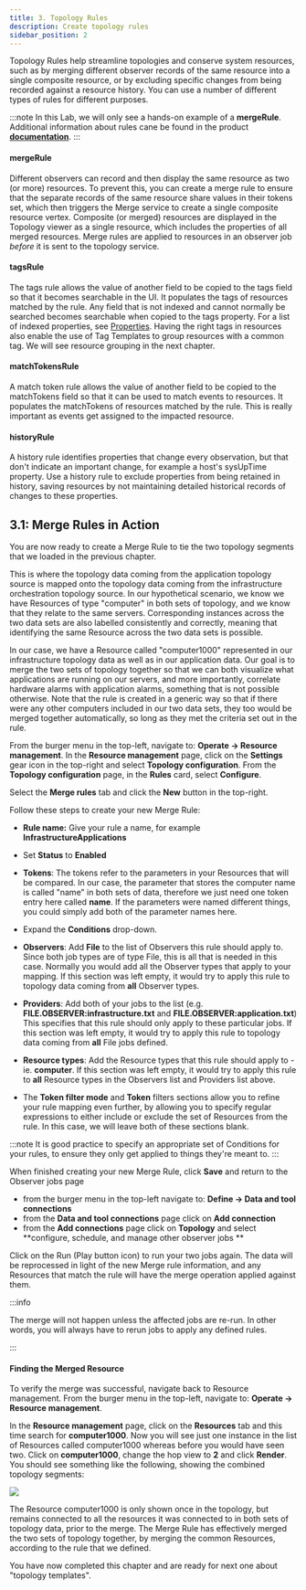 ```yaml
---
title: 3. Topology Rules
description: Create topology rules
sidebar_position: 2
---
```


Topology Rules help streamline topologies and conserve system resources, such as by merging 
different observer records of the same resource into a single composite resource, or by excluding 
specific changes from being recorded against a resource history. You can use a number of different 
types of rules for different purposes.

:::note
In this Lab, we will only see a hands-on example of a **mergeRule**. Additional information about rules
cane be found in the product [**documentation**](https://www.ibm.com/docs/en/cloud-paks/cloud-pak-watson-aiops/3.7.1?topic=elements-configuring-rules).
:::

#### mergeRule

Different observers can record and then display the same resource as two (or more) resources. 
To prevent this, you can create a merge rule to ensure that the separate records of the same 
resource share values in their tokens set, which then triggers the Merge service to create a 
single composite resource vertex. Composite (or merged) resources are displayed in the Topology 
viewer as a single resource, which includes the properties of all merged resources. 
Merge rules are applied to resources in an observer job *before* it is sent to the topology service.


#### tagsRule

The tags rule allows the value of another field to be copied to the tags field so that it becomes 
searchable in the UI. It populates the tags of resources matched by the rule. Any field that is not 
indexed and cannot normally be searched becomes searchable when copied to the tags property. For a list 
of indexed properties, see [Properties](https://www.ibm.com/docs/en/cloud-paks/cloud-pak-watson-aiops/3.7.1?topic=reference-properties).
Having the right tags in resources also enable the use of Tag Templates to group resources with a common
tag. We will see resource grouping in the next chapter. 

#### matchTokensRule

A match token rule allows the value of another field to be copied to the matchTokens field so that 
it can be used to match events to resources. It populates the matchTokens of resources matched by the rule.
This is really important as events get assigned to the impacted resource.

#### historyRule

A history rule identifies properties that change every observation, but that don't indicate an important change,
for example a host's sysUpTime property. Use a history rule to exclude properties from being retained 
in history, saving resources by not maintaining detailed historical records of changes to these properties.




## 3.1: Merge Rules in Action

You are now ready to create a Merge Rule to tie the two topology segments that we loaded in the previous 
chapter.

This is where the topology data coming from the application topology
source is mapped onto the topology data coming from the infrastructure
orchestration topology source. In our hypothetical scenario, we know we have
Resources of type "computer" in both sets of topology, and we know that they
relate to the same servers. Corresponding instances across the two data sets are
also labelled consistently and correctly, meaning that identifying the same
Resource across the two data sets is possible.

In our case, we have a Resource called "computer1000" represented in our
infrastructure topology data as well as in our application data. Our goal is to
merge the two sets of topology together so that we can both visualize what
applications are running on our servers, and more importantly, correlate
hardware alarms with application alarms, something that is not possible
otherwise. Note that the rule is created in a generic way so that if there were
any other computers included in our two data sets, they too would be merged
together automatically, so long as they met the criteria set out in the rule.


From the burger menu in the top-left, navigate to: **Operate → Resource management**.
In the **Resource management** page, click on the **Settings** gear icon in the top-right and select 
**Topology configuration**. From the **Topology configuration** page, in the **Rules** card, select **Configure**. 

Select the **Merge rules** tab and click the **New** button in the top-right.

Follow these steps to create your new Merge Rule:

- **Rule name:** Give your rule a name, for example **InfrastructureApplications**

- Set **Status** to **Enabled**

- **Tokens**: The tokens refer to the parameters in your Resources that will be
  compared. In our case, the parameter that stores the computer name is called
  "name" in both sets of data, therefore we just need one token entry here called
  **name**. If the parameters were named different things, you could
  simply add both of the parameter names here.

- Expand the **Conditions** drop-down.

- **Observers**: Add **File** to the list of Observers this rule should apply
  to. Since both job types are of type File, this is all that is needed in this
  case. Normally you would add all the Observer types that apply to your
  mapping. If this section was left empty, it would try to apply this rule to
  topology data coming from **all** Observer types.

- **Providers**: Add both of your jobs to the list (e.g. 
  **FILE.OBSERVER:infrastructure.txt** and **FILE.OBSERVER:application.txt**)
  This specifies that this rule should only apply to these particular jobs. If
  this section was left empty, it would try to apply this rule to topology data
  coming from **all** File jobs defined.

- **Resource types**: Add the Resource types that this rule should apply to -
  ie. **computer**. If this section was left empty, it would try to apply this
  rule to **all** Resource types in the Observers list and Providers list above.

- The **Token filter mode** and **Token** filters sections allow you to refine
  your rule mapping even further, by allowing you to specify regular expressions
  to either include or exclude the set of Resources from the rule. In this case,
  we will leave both of these sections blank.

:::note
It is good practice to specify an appropriate set of Conditions for your rules,
to ensure they only get applied to things they're meant to.
:::

When finished creating your new Merge Rule, click **Save** and return to the
Observer jobs page

* from the burger menu in the top-left navigate to: **Define → Data and tool connections**
* from the **Data and tool connections** page click on **Add connection**
* from the **Add connections** page click on **Topology** and select **configure, schedule, and manage other observer jobs **

Click on the Run (Play button icon) to run your two jobs again. The data will be
reprocessed in light of the new Merge rule information, and any Resources that match
the rule will have the merge operation applied against them.

:::info

The merge will not happen unless the affected jobs are re-run. In other words,
you will always have to rerun jobs to apply any defined rules.

:::

#### Finding the Merged Resource

To verify the merge was successful, navigate back to Resource management.
From the burger menu in the top-left, navigate to: **Operate → Resource management**.

In the **Resource management** page, click on the **Resources** tab and this time search for **computer1000**. Now you will see
just one instance in the list of Resources called computer1000 whereas before
you would have seen two. Click on **computer1000**, change the hop view to **2**
and click **Render**. You should see something like the following, showing the
combined topology segments:

![](images/computer.png)

The Resource computer1000 is only shown once in the topology, but remains
connected to all the resources it was connected to in both sets of topology
data, prior to the merge. The Merge Rule has effectively merged the two sets of
topology together, by merging the common Resources, according to the rule that
we defined.

You have now completed this chapter and are ready for next one about "topology templates".

